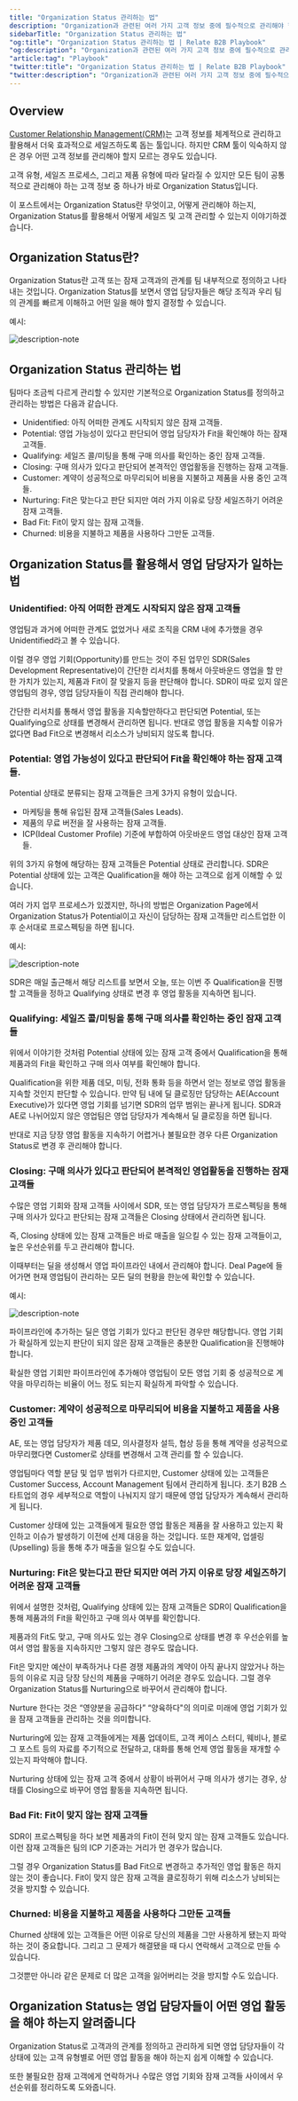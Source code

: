 ```yaml
---
title: "Organization Status 관리하는 법"
description: "Organization과 관련된 여러 가지 고객 정보 중에 필수적으로 관리해야 할 Organization Status란 무엇인지, 어떻게 관리해야 하는지 설명합니다."
sidebarTitle: "Organization Status 관리하는 법"
"og:title": "Organization Status 관리하는 법 | Relate B2B Playbook"
"og:description": "Organization과 관련된 여러 가지 고객 정보 중에 필수적으로 관리해야 할 Organization Status란 무엇인지, 어떻게 관리해야 하는지 설명합니다."
"article:tag": "Playbook"
"twitter:title": "Organization Status 관리하는 법 | Relate B2B Playbook"
"twitter:description": "Organization과 관련된 여러 가지 고객 정보 중에 필수적으로 관리해야 할 Organization Status란 무엇인지, 어떻게 관리해야 하는지 설명합니다."
---
```


## Overview

[Customer Relationship Management(CRM)](https://www.relate.kr/blog/what-is-crm/)는 고객 정보를 체계적으로 관리하고 활용해서 더욱 효과적으로 세일즈하도록 돕는 툴입니다. 하지만 CRM 툴이 익숙하지 않은 경우 어떤 고객 정보를 관리해야 할지 모르는 경우도 있습니다. 

고객 유형, 세일즈 프로세스, 그리고 제품 유형에 따라 달라질 수 있지만 모든 팀이 공통적으로 관리해야 하는 고객 정보 중 하나가 바로 Organization Status입니다. 

이 포스트에서는 Organization Status란 무엇이고, 어떻게 관리해야 하는지, Organization Status를 활용해서 어떻게 세일즈 및 고객 관리할 수 있는지 이야기하겠습니다. 

## Organization Status란?

Organization Status란 고객 또는 잠재 고객과의 관계를 팀 내부적으로 정의하고 나타내는 것입니다. Organization Status를 보면서 영업 담당자들은 해당 조직과 우리 팀의 관계를 빠르게 이해하고 어떤 일을 해야 할지 결정할 수 있습니다. 

예시:

![description-note](/docs/images/playbook/org-status.png)

## Organization Status 관리하는 법

팀마다 조금씩 다르게 관리할 수 있지만 기본적으로 Organization Status를 정의하고 관리하는 방법은 다음과 같습니다. 

- Unidentified: 아직 어떠한 관계도 시작되지 않은 잠재 고객들. 
- Potential: 영업 가능성이 있다고 판단되어 영업 담당자가 Fit을 확인해야 하는 잠재 고객들. 
- Qualifying: 세일즈 콜/미팅을 통해 구매 의사를 확인하는 중인 잠재 고객들. 
- Closing: 구매 의사가 있다고 판단되어 본격적인 영업활동을 진행하는 잠재 고객들.
- Customer: 계약이 성공적으로 마무리되어 비용을 지불하고 제품을 사용 중인 고객들. 
- Nurturing: Fit은 맞는다고 판단 되지만 여러 가지 이유로 당장 세일즈하기 어려운 잠재 고객들. 
- Bad Fit: Fit이 맞지 않는 잠재 고객들. 
- Churned: 비용을 지불하고 제품을 사용하다 그만둔 고객들.

## Organization Status를 활용해서 영업 담당자가 일하는 법

### Unidentified: 아직 어떠한 관계도 시작되지 않은 잠재 고객들

영업팀과 과거에 어떠한 관계도 없었거나 새로 조직을 CRM 내에 추가했을 경우 Unidentified라고 볼 수 있습니다. 

이럴 경우 영업 기회(Opportunity)를 만드는 것이 주된 업무인 SDR(Sales Development Representative)이 간단한 리서치를 통해서 아웃바운드 영업을 할 만한 가치가 있는지, 제품과 Fit이 잘 맞을지 등을 판단해야 합니다. SDR이 따로 있지 않은 영업팀의 경우, 영업 담당자들이 직접 관리해야 합니다. 

간단한 리서치를 통해서 영업 활동을 지속할만하다고 판단되면 Potential, 또는 Qualifying으로 상태를 변경해서 관리하면 됩니다. 반대로 영업 활동을 지속할 이유가 없다면 Bad Fit으로 변경해서 리소스가 낭비되지 않도록 합니다. 

### Potential: 영업 가능성이 있다고 판단되어 Fit을 확인해야 하는 잠재 고객들. 

Potential 상태로 분류되는 잠재 고객들은 크게 3가지 유형이 있습니다. 
- 마케팅을 통해 유입된 잠재 고객들(Sales Leads).
- 제품의 무료 버전을 잘 사용하는 잠재 고객들.
- ICP(Ideal Customer Profile) 기준에 부합하여 아웃바운드 영업 대상인 잠재 고객들. 

위의 3가지 유형에 해당하는 잠재 고객들은 Potential 상태로 관리합니다. SDR은 Potential 상태에 있는 고객은 Qualification을 해야 하는 고객으로 쉽게 이해할 수 있습니다. 

여러 가지 업무 프로세스가 있겠지만, 하나의 방법은 Organization Page에서 Organization Status가 Potential이고 자신이 담당하는 잠재 고객들만 리스트업한 이후 순서대로 프로스펙팅을 하면 됩니다. 

예시:

![description-note](/docs/images/playbook/org-status-potential-and-assignee-view.png)

SDR은 매일 출근해서 해당 리스트를 보면서 오늘, 또는 이번 주 Qualification을 진행할 고객들을 정하고 Qualifying 상태로 변경 후 영업 활동을 지속하면 됩니다. 

### Qualifying: 세일즈 콜/미팅을 통해 구매 의사를 확인하는 중인 잠재 고객들

위에서 이야기한 것처럼 Potential 상태에 있는 잠재 고객 중에서 Qualification을 통해 제품과의 Fit을 확인하고 구매 의사 여부를 확인해야 합니다. 

Qualification을 위한 제품 데모, 미팅, 전화 통화 등을 하면서 얻는 정보로 영업 활동을 지속할 것인지 판단할 수 있습니다. 만약 팀 내에 딜 클로징만 담당하는 AE(Account Executive)가 있다면 영업 기회를 넘기면 SDR의 업무 범위는 끝나게 됩니다. SDR과 AE로 나뉘어있지 않은 영업팀은 영업 담당자가 계속해서 딜 클로징을 하면 됩니다. 

반대로 지금 당장 영업 활동을 지속하기 어렵거나 불필요한 경우 다른 Organization Status로 변경 후 관리해야 합니다. 

### Closing: 구매 의사가 있다고 판단되어 본격적인 영업활동을 진행하는 잠재 고객들

수많은 영업 기회와 잠재 고객들 사이에서 SDR, 또는 영업 담당자가 프로스펙팅을 통해 구매 의사가 있다고 판단되는 잠재 고객들은 Closing 상태에서 관리하면 됩니다. 

즉, Closing 상태에 있는 잠재 고객들은 바로 매출을 일으킬 수 있는 잠재 고객들이고, 높은 우선순위를 두고 관리해야 합니다. 

이때부터는 딜을 생성해서 영업 파이프라인 내에서 관리해야 합니다. Deal Page에 들어가면 현재 영업팀이 관리하는 모든 딜의 현황을 한눈에 확인할 수 있습니다. 

예시:

![description-note](/docs/images/playbook/deal-pipeline-view.png)

파이프라인에 추가하는 딜은 영업 기회가 있다고 판단된 경우만 해당합니다. 영업 기회가 확실하게 있는지 판단이 되지 않은 잠재 고객들은 충분한 Qualification을 진행해야 합니다. 

확실한 영업 기회만 파이프라인에 추가해야 영업팀이 모든 영업 기회 중 성공적으로 계약을 마무리하는 비율이 어느 정도 되는지 확실하게 파악할 수 있습니다.

### Customer: 계약이 성공적으로 마무리되어 비용을 지불하고 제품을 사용 중인 고객들

AE, 또는 영업 담당자가 제품 데모, 의사결정자 설득, 협상 등을 통해 계약을 성공적으로 마무리했다면 Customer로 상태를 변경해서 고객 관리를 할 수 있습니다. 

영업팀마다 역할 분담 및 업무 범위가 다르지만, Customer 상태에 있는 고객들은 Customer Success, Account Management 팀에서 관리하게 됩니다. 초기 B2B 스타트업의 경우 세부적으로 역할이 나눠지지 않기 때문에 영업 담당자가 계속해서 관리하게 됩니다. 

Customer 상태에 있는 고객들에게 필요한 영업 활동은 제품을 잘 사용하고 있는지 확인하고 이슈가 발생하기 이전에 선제 대응을 하는 것입니다. 또한 재계약, 업셀링(Upselling) 등을 통해 추가 매출을 일으킬 수도 있습니다. 

### Nurturing: Fit은 맞는다고 판단 되지만 여러 가지 이유로 당장 세일즈하기 어려운 잠재 고객들

위에서 설명한 것처럼, Qualifying 상태에 있는 잠재 고객들은 SDR이 Qualification을 통해 제품과의 Fit을 확인하고 구매 의사 여부를 확인합니다. 

제품과의 Fit도 맞고, 구매 의사도 있는 경우 Closing으로 상태를 변경 후 우선순위를 높여서 영업 활동을 지속하지만 그렇지 않은 경우도 많습니다. 

Fit은 맞지만 예산이 부족하거나 다른 경쟁 제품과의 계약이 아직 끝나지 않았거나 하는 등의 이유로 지금 당장 당신의 제품을 구매하기 어려운 경우도 있습니다. 그럴 경우 Organization Status를 Nurturing으로 바꾸어서 관리해야 합니다. 

Nurture 한다는 것은 “영양분을 공급하다” “양육하다"의 의미로 미래에 영업 기회가 있을 잠재 고객들을 관리하는 것을 의미합니다. 

Nurturing에 있는 잠재 고객들에게는 제품 업데이트, 고객 케이스 스터디, 웨비나, 블로그 포스트 등의 자료를 주기적으로 전달하고, 대화를 통해 언제 영업 활동을 재개할 수 있는지 파악해야 합니다. 

Nurturing 상태에 있는 잠재 고객 중에서 상황이 바뀌어서 구매 의사가 생기는 경우, 상태를 Closing으로 바꾸어 영업 활동을 지속하면 됩니다. 

### Bad Fit: Fit이 맞지 않는 잠재 고객들

SDR이 프로스펙팅을 하다 보면 제품과의 Fit이 전혀 맞지 않는 잠재 고객들도 있습니다. 이런 잠재 고객들은 팀의 ICP 기준과는 거리가 먼 경우가 많습니다. 

그럴 경우 Organization Status를 Bad Fit으로 변경하고 추가적인 영업 활동은 하지 않는 것이 좋습니다. Fit이 맞지 않은 잠재 고객을 클로징하기 위해 리소스가 낭비되는 것을 방지할 수 있습니다. 

### Churned: 비용을 지불하고 제품을 사용하다 그만둔 고객들

Churned 상태에 있는 고객들은 어떤 이유로 당신의 제품을 그만 사용하게 됐는지 파악하는 것이 중요합니다. 그리고 그 문제가 해결됐을 때 다시 연락해서 고객으로 만들 수 있습니다. 

그것뿐만 아니라 같은 문제로 더 많은 고객을 잃어버리는 것을 방지할 수도 있습니다. 

## Organization Status는 영업 담당자들이 어떤 영업 활동을 해야 하는지 알려줍니다

Organization Status로 고객과의 관계를 정의하고 관리하게 되면 영업 담당자들이 각 상태에 있는 고객 유형별로 어떤 영업 활동을 해야 하는지 쉽게 이해할 수 있습니다. 

또한 불필요한 잠재 고객에게 연락하거나 수많은 영업 기회와 잠재 고객들 사이에서 우선순위를 정리하도록 도와줍니다.